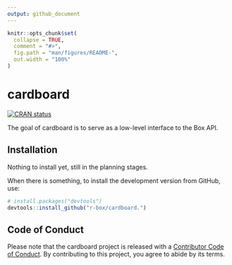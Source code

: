 ```yaml
---
output: github_document
---
```


<!-- README.md is generated from README.Rmd. Please edit that file -->

```r
knitr::opts_chunk$set(
  collapse = TRUE,
  comment = "#>",
  fig.path = "man/figures/README-",
  out.width = "100%"
)
```

# cardboard

<!-- badges: start -->
[![CRAN status](https://www.r-pkg.org/badges/version/cardboard)](https://CRAN.R-project.org/package=cardboard)
<!-- badges: end -->

The goal of cardboard is to serve as a low-level interface to the Box API.

## Installation

Nothing to install yet, still in the planning stages.

When there is something, to install the development version from GitHub, use:

```R
# install.packages("devtools")
devtools::install_github("r-box/cardboard.")
```

## Code of Conduct

Please note that the cardboard project is released with a [Contributor Code of Conduct](https://contributor-covenant.org/version/2/0/CODE_OF_CONDUCT.html). By contributing to this project, you agree to abide by its terms.
